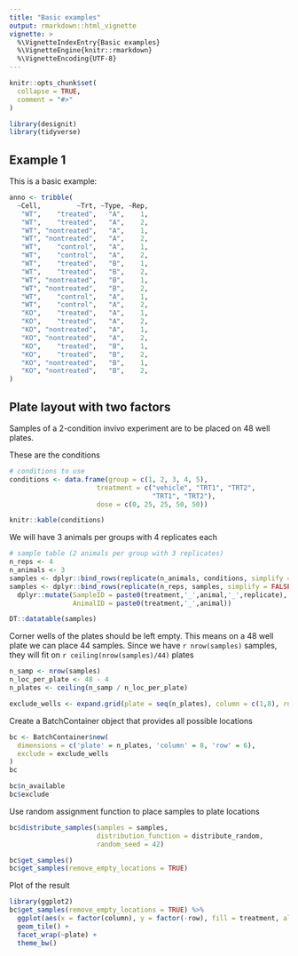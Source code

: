 ```yaml
---
title: "Basic examples"
output: rmarkdown::html_vignette
vignette: >
  %\VignetteIndexEntry{Basic examples}
  %\VignetteEngine{knitr::rmarkdown}
  %\VignetteEncoding{UTF-8}
---
```


```r
knitr::opts_chunk$set(
  collapse = TRUE,
  comment = "#>"
)
```

```r
library(designit)
library(tidyverse)
```

## Example 1

This is a basic example:

```r
anno <- tribble(
  ~Cell,         ~Trt, ~Type, ~Rep,
   "WT",    "treated",   "A",    1,
   "WT",    "treated",   "A",    2,  
   "WT", "nontreated",   "A",    1,
   "WT", "nontreated",   "A",    2,
   "WT",    "control",   "A",    1,
   "WT",    "control",   "A",    2,
   "WT",    "treated",   "B",    1,
   "WT",    "treated",   "B",    2,  
   "WT", "nontreated",   "B",    1,
   "WT", "nontreated",   "B",    2,
   "WT",    "control",   "A",    1,
   "WT",    "control",   "A",    2,
   "KO",    "treated",   "A",    1,
   "KO",    "treated",   "A",    2,  
   "KO", "nontreated",   "A",    1,
   "KO", "nontreated",   "A",    2,
   "KO",    "treated",   "B",    1,
   "KO",    "treated",   "B",    2,  
   "KO", "nontreated",   "B",    1,
   "KO", "nontreated",   "B",    2,  
)
```


## Plate layout with two factors

Samples of a 2-condition invivo experiment are to be
placed on 48 well plates.

These are the conditions

```r

# conditions to use
conditions <- data.frame(group = c(1, 2, 3, 4, 5),
                      treatment = c("vehicle", "TRT1", "TRT2",
                                    "TRT1", "TRT2"),
                      dose = c(0, 25, 25, 50, 50))

knitr::kable(conditions)
```

We will have 3 animals per groups with 4 replicates each

```r
# sample table (2 animals per group with 3 replicates)
n_reps <- 4
n_animals <- 3
samples <- dplyr::bind_rows(replicate(n_animals, conditions, simplify = FALSE), .id = 'animal') 
samples <- dplyr::bind_rows(replicate(n_reps, samples, simplify = FALSE), .id = 'replicate') %>%
  dplyr::mutate(SampleID = paste0(treatment,'_',animal,'_',replicate),
                AnimalID = paste0(treatment,'_',animal))

DT::datatable(samples)
```

Corner wells of the plates should be left empty.
This means on a 48 well plate we can place 44 samples.
Since we have `r nrow(samples)` samples, they will fit on
`r ceiling(nrow(samples)/44)` plates

```r
n_samp <- nrow(samples)
n_loc_per_plate <- 48 - 4
n_plates <- ceiling(n_samp / n_loc_per_plate)

exclude_wells <- expand.grid(plate = seq(n_plates), column = c(1,8), row = c(1,6))
```

Create a BatchContainer object that provides all possible locations

```r
bc <- BatchContainer$new(
  dimensions = c('plate' = n_plates, 'column' = 8, 'row' = 6),
  exclude = exclude_wells
)
bc

bc$n_available
bc$exclude
```

Use random assignment function to place samples to plate locations

```r
bc$distribute_samples(samples = samples, 
                      distribution_function = distribute_random, 
                      random_seed = 42)

bc$get_samples()
bc$get_samples(remove_empty_locations = TRUE)

```

Plot of the result

```r
library(ggplot2)
bc$get_samples(remove_empty_locations = TRUE) %>% 
  ggplot(aes(x = factor(column), y = factor(-row), fill = treatment, alpha = factor(dose))) + 
  geom_tile() +
  facet_wrap(~plate) + 
  theme_bw() 
  
```

